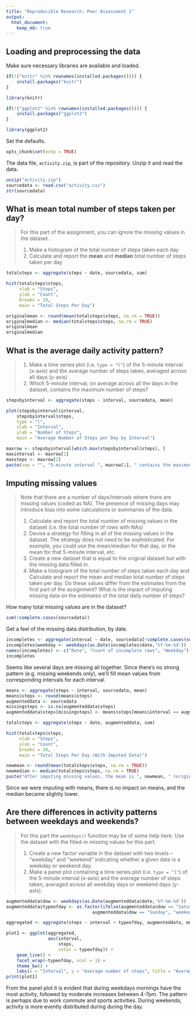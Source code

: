 ```yaml
---
title: "Reproducible Research: Peer Assessment 1"
output: 
  html_document:
    keep_md: true
---
```



## Loading and preprocessing the data

Make sure necessary libraries are available and loaded.

```r
if(!("knitr" %in% rownames(installed.packages()))) {
    install.packages("knitr")
}

library(knitr)

if(!("ggplot2" %in% rownames(installed.packages()))) {
    install.packages("ggplot2")
}

library(ggplot2)
```

Set the defaults.

```r
opts_chunk$set(echo = TRUE)
```

The data file, `activity.zip`, is part of the repository. Unzip it and read the data.

```r
unzip("activity.zip")
sourcedata <- read.csv("activity.csv")
str(sourcedata)
```


## What is mean total number of steps taken per day?

> For this part of the assignment, you can ignore the missing values in the dataset.
>
> 1. Make a histogram of the total number of steps taken each day
> 2. Calculate and report the **mean** and **median** total number of steps taken per day

```r
totalsteps <- aggregate(steps ~ date, sourcedata, sum)

hist(totalsteps$steps,
     xlab = "Steps",
     ylab = "Count",
     breaks = 20,
     main = "Total Steps Per Day")

originalmean <- round(mean(totalsteps$steps, na.rm = TRUE))
originalmedian <- median(totalsteps$steps, na.rm = TRUE)
originalmean
originalmedian
```


## What is the average daily activity pattern?

> 1. Make a time series plot (i.e. `type = "l"`) of the 5-minute interval (x-axis) and the average number of steps taken, averaged across all days (y-axis)
> 2. Which 5-minute interval, on average across all the days in the dataset, contains the maximum number of steps?

```r
stepsbyinterval <- aggregate(steps ~ interval, sourcedata, mean)

plot(stepsbyinterval$interval,
    stepsbyinterval$steps,
    type = "l",
    xlab = "Interval",
    ylab = "Number of Steps",
    main = "Average Number of Steps per Day by Interval")

maxrow <- stepsbyinterval[which.max(stepsbyinterval$steps), ]
maxinterval <- maxrow[1]
maxsteps <- maxrow[2]
paste(sep = "", "5-minute interval ", maxrow[1], " contains the maximum average number of steps (", floor(maxrow[2]), ") over the researched period.")
```

## Imputing missing values

> Note that there are a number of days/intervals where there are missing values (coded as NA). The presence of missing days may introduce bias into some calculations or summaries of the data.
>
> 1. Calculate and report the total number of missing values in the dataset (i.e. the total number of rows with NAs)
> 2. Devise a strategy for filling in all of the missing values in the dataset. The strategy does not need to be sophisticated. For example, you could use the mean/median for that day, or the mean for that 5-minute interval, etc.
> 3. Create a new dataset that is equal to the original dataset but with the missing data filled in.
> 4. Make a histogram of the total number of steps taken each day and Calculate and report the mean and median total number of steps taken per day. Do these values differ from the estimates from the first part of the assignment? What is the impact of imputing missing data on the estimates of the total daily number of steps?

How many total missing values are in the dataset?

```r
sum(!complete.cases(sourcedata))
```

Get a feel of the missing data distribution, by date.

```r
incompletes <- aggregate(interval ~ date, sourcedata[!complete.cases(sourcedata), ], length)
incompletes$weekday <- weekdays(as.Date(incompletes$date,'%Y-%m-%d'))
names(incompletes) <- c("Date", "Count of incomplete rows", "Weekday")
incompletes
```

Seems like several days are missing all together. Since there's no strong pattern (e.g. missing weekends only), we'll fill mean values from corresponding intervals for each interval.

```r
means <- aggregate(steps ~ interval, sourcedata, mean)
means$steps <- round(means$steps)
augmenteddata <- sourcedata
missingsteps <- is.na(augmenteddata$steps)
augmenteddata$steps[missingsteps] <- means$steps[means$interval == augmenteddata$interval[missingsteps]]

totalsteps <- aggregate(steps ~ date, augmenteddata, sum)

hist(totalsteps$steps,
     xlab = "Steps",
     ylab = "Count",
     breaks = 20,
     main = "Total Steps Per Day (With Imputed Data)")

newmean <- round(mean(totalsteps$steps, na.rm = TRUE))
newmedian <- median(totalsteps$steps, na.rm = TRUE)
paste("After imputing missing values, the mean is ", newmean, " (original mean is ", originalmean, "). Median is ", newmedian, " (original median is ", originalmedian, ").", sep = "")
```

Since we were imputing with means, there is no impact on means, and the median became slightly lower.

## Are there differences in activity patterns between weekdays and weekends?

> For this part the `weekdays()` function may be of some help here. Use the dataset with the filled-in missing values for this part.
> 
> 1. Create a new factor variable in the dataset with two levels -- "weekday" and "weekend" indicating whether a given date is a weekday or weekend day.
> 2. Make a panel plot containing a time series plot (i.e. `type = "l"`) of the 5-minute interval (x-axis) and the average number of steps taken, averaged across all weekday days or weekend days (y-axis).

```r
augmenteddata$dow <- weekdays(as.Date(augmenteddata$date,'%Y-%m-%d'))
augmenteddata$typeofday <- as.factor(ifelse(augmenteddata$dow == "Saturday" |
                                 augmenteddata$dow == "Sunday", "weekend", "weekday"))

aggregated <- aggregate(steps ~ interval + typeofday, augmenteddata, mean)

plot1 <- ggplot(aggregated,
                aes(interval,
                    steps,
                    color = typeofday)) +
    geom_line() +
    facet_wrap(~typeofday, ncol = 1) +
    theme_bw() +
    labs(x = "Interval", y = "Average number of steps", title = "Average Steps by Interval")
print(plot1)
```

From the panel plot it is evident that during weekdays mornings have the most activity, followed by moderate increases between 4-7pm. The pattern is perhaps due to work commute and sports activities. During weekends, activity is more evently distributed during during the day.

